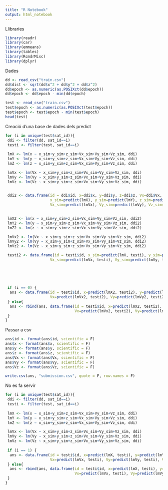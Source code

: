 ```yaml
---
title: "R Notebook"
output: html_notebook
---
```


Llibraries
```r
library(readr)
library(car)
library(emmeans)
library(tables)
library(RcmdrMisc)
library(dplyr)
```
Dades
```r
dd <- read_csv("train.csv")
dd$dist <- sqrt(dd$x^2 + dd$y^2 + dd$z^2)
dd$epoch <- as.numeric(as.POSIXct(dd$epoch))
dd$epoch <- dd$epoch - min(dd$epoch)

test <- read_csv("train.csv")
test$epoch <- as.numeric(as.POSIXct(test$epoch))
test$epoch <- test$epoch - min(test$epoch)
head(test)
```

Creació d'una base de dades dels predict
```r
for (i in unique(test$sat_id)){
 ddi <- filter(dd, sat_id==i)
 testi <- filter(test, sat_id==i)
  
 lmX <- lm(x ~ x_sim+y_sim+z_sim+Vx_sim+Vy_sim+Vz_sim, ddi)
 lmY <- lm(y ~ x_sim+y_sim+z_sim+Vx_sim+Vy_sim+Vz_sim, ddi)
 lmZ <- lm(z ~ x_sim+y_sim+z_sim+Vx_sim+Vy_sim+Vz_sim, ddi)

 lmVx <- lm(Vx ~ x_sim+y_sim+z_sim+Vx_sim+Vy_sim+Vz_sim, ddi)
 lmVy <- lm(Vy ~ x_sim+y_sim+z_sim+Vx_sim+Vy_sim+Vz_sim, ddi)
 lmVz <- lm(Vz ~ x_sim+y_sim+z_sim+Vx_sim+Vy_sim+Vz_sim, ddi)
  

 ddi2 <- data.frame(id = ddi$id, x=ddi$x, y=ddi$y, z=ddi$z, Vx=ddi$Vx, Vy=ddi$Vy, Vz=ddi$Vz, 
                    x_sim=predict(lmX), y_sim=predict(lmY), z_sim=predict(lmZ), 
                    Vx_sim=predict(lmVx), Vy_sim=predict(lmVy), Vz_sim=predict(lmVz))

  
 lmX2 <- lm(x ~ x_sim+y_sim+z_sim+Vx_sim+Vy_sim+Vz_sim, ddi2)
 lmY2 <- lm(y ~ x_sim+y_sim+z_sim+Vx_sim+Vy_sim+Vz_sim, ddi2)
 lmZ2 <- lm(z ~ x_sim+y_sim+z_sim+Vx_sim+Vy_sim+Vz_sim, ddi2)

 lmVx2 <- lm(Vx ~ x_sim+y_sim+z_sim+Vx_sim+Vy_sim+Vz_sim, ddi2)
 lmVy2 <- lm(Vy ~ x_sim+y_sim+z_sim+Vx_sim+Vy_sim+Vz_sim, ddi2)
 lmVz2 <- lm(Vz ~ x_sim+y_sim+z_sim+Vx_sim+Vy_sim+Vz_sim, ddi2)

 testi2 <- data.frame(id = testi$id, x_sim=predict(lmX, testi), y_sim=predict(lmY, testi), z_sim=predict(lmZ, testi), 
                    Vx_sim=predict(lmVx, testi), Vy_sim=predict(lmVy, testi), Vz_sim=predict(lmVz, testi))
 
 
 
 
 
 if (i == 0) {
  ans <- data.frame(id = testi$id, x=predict(lmX2, testi2), y=predict(lmY2, testi2), z=predict(lmZ2, testi2), 
                    Vx=predict(lmVx2, testi2), Vy=predict(lmVy2, testi2), Vz=predict(lmVz2, testi2))
 } else{
  ans <- rbind(ans, data.frame(id = testi$id, x=predict(lmX2, testi2), y=predict(lmY2, testi2), z=predict(lmZ2, testi2), 
                               Vx=predict(lmVx2, testi2), Vy=predict(lmVy2, testi2), Vz=predict(lmVz2, testi2)))
 }
}
```


Passar a csv
```r
ans$id <- format(ans$id, scientific = F)
ans$x <- format(ans$x, scientific = F)
ans$y <- format(ans$y, scientific = F)
ans$z <- format(ans$z, scientific = F)
ans$Vx <- format(ans$Vx, scientific = F)
ans$Vy <- format(ans$Vy, scientific = F)
ans$Vz <- format(ans$Vz, scientific = F)

write.csv(ans, "submission.csv", quote = F, row.names = F)
```











No es fa servir

```r
for (i in unique(test$sat_id)){
 ddi <- filter(dd, sat_id==i)
 testi <- filter(test, sat_id==i)
  
 lmX <- lm(x ~ x_sim+y_sim+z_sim+Vx_sim+Vy_sim+Vz_sim, ddi)
 lmY <- lm(y ~ x_sim+y_sim+z_sim+Vx_sim+Vy_sim+Vz_sim, ddi)
 lmZ <- lm(z ~ x_sim+y_sim+z_sim+Vx_sim+Vy_sim+Vz_sim, ddi)

 lmVx <- lm(Vx ~ x_sim+y_sim+z_sim+Vx_sim+Vy_sim+Vz_sim, ddi)
 lmVy <- lm(Vy ~ x_sim+y_sim+z_sim+Vx_sim+Vy_sim+Vz_sim, ddi)
 lmVz <- lm(Vz ~ x_sim+y_sim+z_sim+Vx_sim+Vy_sim+Vz_sim, ddi)
  
 if (i == 1) {
  ans <- data.frame(id = testi$id, x=predict(lmX, testi), y=predict(lmY, testi), z=predict(lmZ, testi), 
                    Vx=predict(lmVx, testi), Vy=predict(lmVy, testi), Vz=predict(lmVz, testi))
 } else{
  ans <- rbind(ans, data.frame(id = testi$id, x=predict(lmX, testi), y=predict(lmY, testi), z=predict(lmZ, testi), 
                               Vx=predict(lmVx, testi), Vy=predict(lmVy, testi), Vz=predict(lmVz, testi)))
 }
}
```